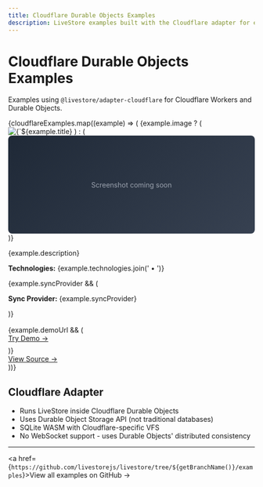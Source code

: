 ```yaml
---
title: Cloudflare Durable Objects Examples
description: LiveStore examples built with the Cloudflare adapter for edge computing and Durable Objects
---
```



# Cloudflare Durable Objects Examples

Examples using `@livestore/adapter-cloudflare` for Cloudflare Workers and Durable Objects.

<CardGrid>
{cloudflareExamples.map((example) => (
  <Card title={example.title} key={example.title}>
    {example.image ? (
      <Image src={example.image.url} width={example.image.width} height={example.image.height} alt={`${example.title} application interface`} />
    ) : (
      <div style="background: linear-gradient(135deg, #1f2937 0%, #374151 100%); height: 200px; display: flex; align-items: center; justify-content: center; color: #9ca3af; font-size: 14px; border-radius: 8px;">
        Screenshot coming soon
      </div>
    )}
    <p>{example.description}</p>
    <p><strong>Technologies:</strong> {example.technologies.join(' • ')}</p>
    {example.syncProvider && (
      <p><strong>Sync Provider:</strong> {example.syncProvider}</p>
    )}
    <div style="margin-top: auto; padding-top: 1rem;">
      {example.demoUrl && (
        <p style="margin: 0 0 0.5rem 0;"><a href={example.demoUrl} target="_blank" rel="noopener noreferrer">Try Demo →</a></p>
      )}
      <p style="margin: 0;"><a href={example.sourceUrl} target="_blank" rel="noopener noreferrer">View Source →</a></p>
    </div>
  </Card>
))}
</CardGrid>

## Cloudflare Adapter

- Runs LiveStore inside Cloudflare Durable Objects
- Uses Durable Object Storage API (not traditional databases)
- SQLite WASM with Cloudflare-specific VFS
- No WebSocket support - uses Durable Objects' distributed consistency

---
<a href={`https://github.com/livestorejs/livestore/tree/${getBranchName()}/examples`}>View all examples on GitHub →</a>